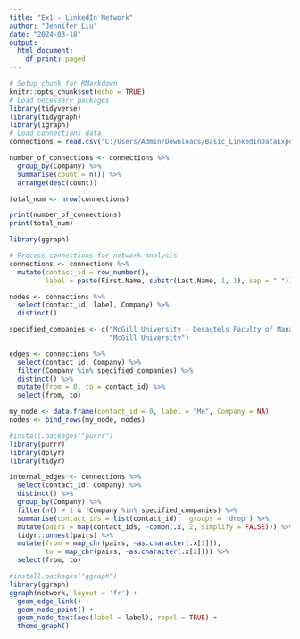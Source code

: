 ```yaml
---
title: "Ex1 - LinkedIn Network"
author: "Jennifer Liu"
date: "2024-03-18"
output:
  html_document:
    df_print: paged
---
```


```r
# Setup chunk for RMarkdown
knitr::opts_chunk$set(echo = TRUE)
# Load necessary packages
library(tidyverse)
library(tidygraph)
library(igraph)
# Load connections data
connections = read.csv("C:/Users/Admin/Downloads/Basic_LinkedInDataExport_03-18-2024/Connections.csv")
```

```r
number_of_connections <- connections %>%
  group_by(Company) %>%
  summarise(count = n()) %>%
  arrange(desc(count))

total_num <- nrow(connections)

print(number_of_connections)
print(total_num)

```

```r
library(ggraph)

# Process connections for network analysis
connections <- connections %>%
  mutate(contact_id = row_number(),
         label = paste(First.Name, substr(Last.Name, 1, 1), sep = " "))
```

```r
nodes <- connections %>%
  select(contact_id, label, Company) %>%
  distinct()

specified_companies <- c("McGill University - Desautels Faculty of Management",
                         "McGill University")
```

```r
edges <- connections %>%
  select(contact_id, Company) %>%
  filter(Company %in% specified_companies) %>%
  distinct() %>%
  mutate(from = 0, to = contact_id) %>%
  select(from, to)

my_node <- data.frame(contact_id = 0, label = "Me", Company = NA)
nodes <- bind_rows(my_node, nodes)

```

```r
#install.packages("purrr")
library(purrr)
library(dplyr)
library(tidyr)

internal_edges <- connections %>%
  select(contact_id, Company) %>%
  distinct() %>%
  group_by(Company) %>%
  filter(n() > 1 & !Company %in% specified_companies) %>%
  summarise(contact_ids = list(contact_id), .groups = 'drop') %>%
  mutate(pairs = map(contact_ids, ~combn(.x, 2, simplify = FALSE))) %>%
  tidyr::unnest(pairs) %>%
  mutate(from = map_chr(pairs, ~as.character(.x[1])),
         to = map_chr(pairs, ~as.character(.x[2]))) %>%
  select(from, to)

```

```r
#install.packages("ggraph")
library(ggraph)
ggraph(network, layout = 'fr') +
  geom_edge_link() +
  geom_node_point() +
  geom_node_text(aes(label = label), repel = TRUE) +
  theme_graph()
```
